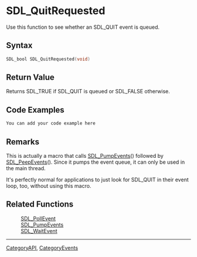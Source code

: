 
= SDL_QuitRequested =
Use this function to see whether an SDL_QUIT event is queued.


== Syntax ==
<syntaxhighlight lang='c++'>
SDL_bool SDL_QuitRequested(void)
</syntaxhighlight>

== Return Value ==
Returns SDL_TRUE if SDL_QUIT is queued or SDL_FALSE otherwise.

== Code Examples ==
<syntaxhighlight lang='c++'>
You can add your code example here
</syntaxhighlight>

== Remarks ==
This is actually a macro that calls [[SDL_PumpEvents]]() followed by [[SDL_PeepEvents]](). Since it pumps the event queue, it can only be used in the main thread.

It's perfectly normal for applications to just look for SDL_QUIT in their event loop, too, without using this macro.

== Related Functions ==
:[[SDL_PollEvent]]
:[[SDL_PumpEvents]]
:[[SDL_WaitEvent]]

----
[[CategoryAPI]], [[CategoryEvents]]

